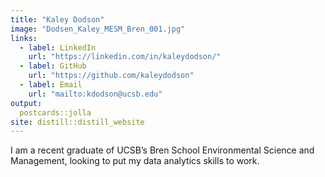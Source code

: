 ```yaml
---
title: "Kaley Dodson"
image: "Dodsen_Kaley_MESM_Bren_001.jpg"
links:
  - label: LinkedIn
    url: "https://linkedin.com/in/kaleydodson/"
  - label: GitHub
    url: "https://github.com/kaleydodson"
  - label: Email
    url: "mailto:kdodson@ucsb.edu"
output:
  postcards::jolla
site: distill::distill_website
---
```

 
I am a recent graduate of UCSB's Bren School Environmental Science and Management, looking to put my data analytics skills to work. 


